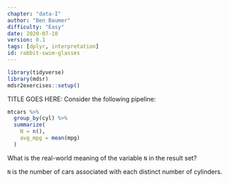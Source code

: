 ```yaml
---
chapter: "data-I"
author: "Ben Baumer"
difficulty: "Easy"
date: 2020-07-10 
version: 0.1
tags: [dplyr, interpretation]
id: rabbit-swim-glasses
---
```


```r
library(tidyverse)
library(mdsr)
mdsr2exercises::setup()
```

TITLE GOES HERE: Consider the following pipeline:

```r
mtcars %>%
  group_by(cyl) %>%
  summarize(
    N = n(),
    avg_mpg = mean(mpg)
  )
```

What is the real-world meaning of the variable `N` in the result set? 

<!--answer-start-->
`N` is the number of cars associated with each distinct number of cylinders. 
<!--answer-end-->
